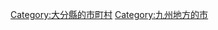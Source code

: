 {{Commonscat|Kunisaki, Oita}}
{{Catmore}}

{{DEFAULTSORT:Kunisaki-shi}}
[[Category:大分縣的市町村|Category:大分縣的市町村]]
[[Category:九州地方的市|Category:九州地方的市]]